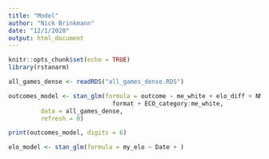```yaml
---
title: "Model"
author: "Nick Brinkmann"
date: "12/1/2020"
output: html_document
---
```


```r
knitr::opts_chunk$set(echo = TRUE)
library(rstanarm)
```

```r
all_games_dense <- readRDS("all_games_dense.RDS")

outcomes_model <- stan_glm(formula = outcome ~ me_white + elo_diff + NMoves + 
                             format + ECO_category:me_white,
         data = all_games_dense,
         refresh = 0)
```

```r
print(outcomes_model, digits = 6)
```


```r
elo_model <- stan_glm(formula = my_elo ~ Date + )
```

